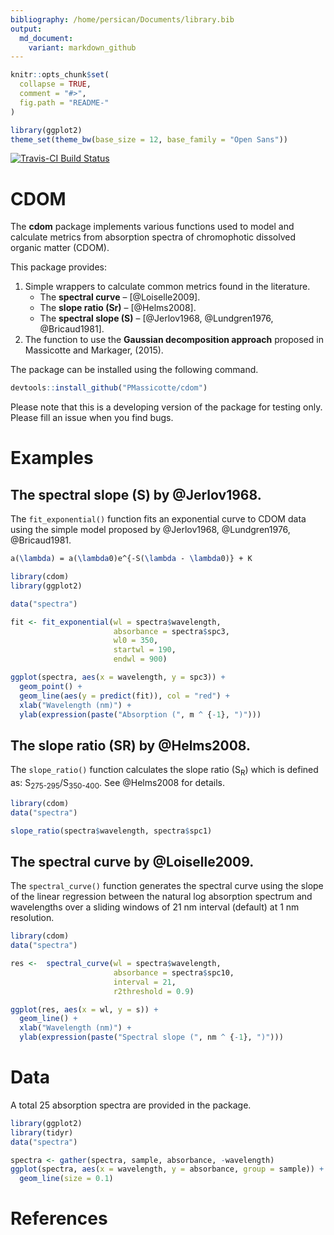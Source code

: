 ```yaml
---
bibliography: /home/persican/Documents/library.bib
output:
  md_document:
    variant: markdown_github
---
```


```r
knitr::opts_chunk$set(
  collapse = TRUE,
  comment = "#>",
  fig.path = "README-"
)
```

```r
library(ggplot2)
theme_set(theme_bw(base_size = 12, base_family = "Open Sans"))
```

[![Travis-CI Build Status](https://travis-ci.org/PMassicotte/cdom.svg?branch=master)](https://travis-ci.org/PMassicotte/cdom)

# CDOM

The **cdom** package implements various functions used to model and calculate metrics from absorption spectra of chromophotic dissolved organic matter (CDOM). 

This package provides:

1. Simple wrappers to calculate common metrics found in the literature.
    + The **spectral curve** -- [@Loiselle2009].
    + The **slope ratio (Sr)** -- [@Helms2008].
    + The **spectral slope (S)** -- [@Jerlov1968, @Lundgren1976, @Bricaud1981].

2. The function to use the **Gaussian decomposition approach** proposed in Massicotte and Markager, (2015).

The package can be installed using the following command.

```r
devtools::install_github("PMassicotte/cdom")
```

Please note that this is a developing version of the package for testing only. Please fill an issue when you find bugs.

# Examples

## The spectral slope (S) by @Jerlov1968. 

The `fit_exponential()` function fits an exponential curve to CDOM data using the simple model proposed by @Jerlov1968, @Lundgren1976, @Bricaud1981.

```tex
a(\lambda) = a(\lambda0)e^{-S(\lambda - \lambda0)} + K
```

```r
library(cdom)
library(ggplot2)

data("spectra")

fit <- fit_exponential(wl = spectra$wavelength,
                       absorbance = spectra$spc3,
                       wl0 = 350,
                       startwl = 190,
                       endwl = 900)

ggplot(spectra, aes(x = wavelength, y = spc3)) +
  geom_point() +
  geom_line(aes(y = predict(fit)), col = "red") +
  xlab("Wavelength (nm)") +
  ylab(expression(paste("Absorption (", m ^ {-1}, ")")))

```

## The slope ratio (SR) by @Helms2008.

The `slope_ratio()` function calculates the slope ratio (S<sub>R</sub>) which is defined as: S<sub>275-295</sub>/S<sub>350-400</sub>. See @Helms2008 for details.

```r
library(cdom)
data("spectra")

slope_ratio(spectra$wavelength, spectra$spc1)
```

## The spectral curve by @Loiselle2009.

The `spectral_curve()` function generates the spectral curve using the slope of the linear regression between the natural log absorption spectrum and wavelengths over a sliding windows of 21 nm interval (default) at 1 nm resolution.

```r
library(cdom)
data("spectra")

res <-  spectral_curve(wl = spectra$wavelength, 
                       absorbance = spectra$spc10,
                       interval = 21,
                       r2threshold = 0.9)

ggplot(res, aes(x = wl, y = s)) +
  geom_line() +
  xlab("Wavelength (nm)") +
  ylab(expression(paste("Spectral slope (", nm ^ {-1}, ")")))

```

# Data

A total 25 absorption spectra are provided in the package.

```r
library(ggplot2)
library(tidyr)
data("spectra")

spectra <- gather(spectra, sample, absorbance, -wavelength)
ggplot(spectra, aes(x = wavelength, y = absorbance, group = sample)) +
  geom_line(size = 0.1)
```


# References
